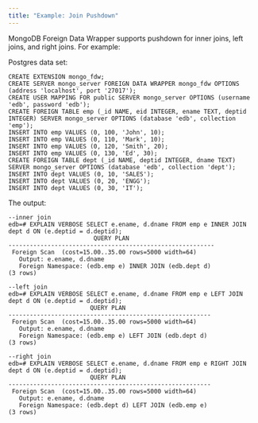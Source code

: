 ```yaml
---
title: "Example: Join Pushdown"
---
```


MongoDB Foreign Data Wrapper supports pushdown for inner joins, left joins, and right joins. For example:

Postgres data set:

```text
CREATE EXTENSION mongo_fdw;
CREATE SERVER mongo_server FOREIGN DATA WRAPPER mongo_fdw OPTIONS (address 'localhost', port '27017');
CREATE USER MAPPING FOR public SERVER mongo_server OPTIONS (username 'edb', password 'edb');
CREATE FOREIGN TABLE emp (_id NAME, eid INTEGER, ename TEXT, deptid INTEGER) SERVER mongo_server OPTIONS (database 'edb', collection 'emp');
INSERT INTO emp VALUES (0, 100, 'John', 10);
INSERT INTO emp VALUES (0, 110, 'Mark', 10);
INSERT INTO emp VALUES (0, 120, 'Smith', 20);
INSERT INTO emp VALUES (0, 130, 'Ed', 30);
CREATE FOREIGN TABLE dept (_id NAME, deptid INTEGER, dname TEXT) SERVER mongo_server OPTIONS (database 'edb', collection 'dept');
INSERT INTO dept VALUES (0, 10, 'SALES');
INSERT INTO dept VALUES (0, 20, 'ENGG');
INSERT INTO dept VALUES (0, 30, 'IT');
```
The output:
```
--inner join
edb=# EXPLAIN VERBOSE SELECT e.ename, d.dname FROM emp e INNER JOIN dept d ON (e.deptid = d.deptid);
                        QUERY PLAN                        
----------------------------------------------------------
 Foreign Scan  (cost=15.00..35.00 rows=5000 width=64)
   Output: e.ename, d.dname
   Foreign Namespace: (edb.emp e) INNER JOIN (edb.dept d)
(3 rows)

--left join
edb=# EXPLAIN VERBOSE SELECT e.ename, d.dname FROM emp e LEFT JOIN dept d ON (e.deptid = d.deptid);
                       QUERY PLAN                        
---------------------------------------------------------
 Foreign Scan  (cost=15.00..35.00 rows=5000 width=64)
   Output: e.ename, d.dname
   Foreign Namespace: (edb.emp e) LEFT JOIN (edb.dept d)
(3 rows)

--right join
edb=# EXPLAIN VERBOSE SELECT e.ename, d.dname FROM emp e RIGHT JOIN dept d ON (e.deptid = d.deptid);
                       QUERY PLAN                        
---------------------------------------------------------
 Foreign Scan  (cost=15.00..35.00 rows=5000 width=64)
   Output: e.ename, d.dname
   Foreign Namespace: (edb.dept d) LEFT JOIN (edb.emp e)
(3 rows)

   ```